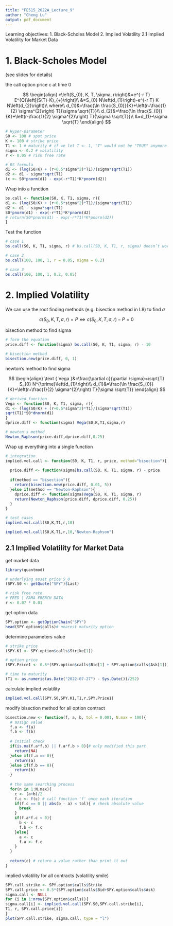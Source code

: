 ```yaml
---
title: "FE515_2022A_Lecture_9"
author: "Cheng Lu"
output: pdf_document
---
```

Learning objectives:
  1. Black-Scholes Model
  2. Implied Volatility
    2.1 Implied Volatility for Market Data

# 1. Black-Scholes Model

(see slides for details)

the call option price c at time 0 

$$
\begin{align}
c\left(S_{0}, K, T, \sigma, r\right)&=e^{-r T} E^{Q}\left[(S(T)-K)_{+}\right]\\
 &=S_{0} N\left(d_{1}\right)-e^{-r T} K N\left(d_{2}\right)\\
where\\
d_{1}&=\frac{\ln \frac{S_{0}}{K}+\left(r+\frac{1}{2} \sigma^{2}\right) T}{\sigma \sqrt{T}}\\
d_{2}&=\frac{\ln \frac{S_{0}}{K}+\left(r-\frac{1}{2} \sigma^{2}\right) T}{\sigma \sqrt{T}}\\
 &=d_{1}-\sigma \sqrt{T}
\end{align}
$$

```r
# Hyper-parameter
S0 <- 100 # spot price
K <- 100 # strike price
T1 <- 1 # maturity # if we let T <- 1, "T" would not be "TRUE" anymore
sigma <- 0.2 # volatility
r <- 0.05 # risk free rate

# BS formula
d1 <- (log(S0/K) + (r+0.5*sigma^2)*T1)/(sigma*sqrt(T1))
d2 <- d1 - sigma*sqrt(T1)
(c <- S0*pnorm(d1) - exp(-r*T1)*K*pnorm(d2))

```

Wrap into a function

```r
bs.call <- function(S0, K, T1, sigma, r){
d1 <- (log(S0/K) + (r+0.5*sigma^2)*T1)/(sigma*sqrt(T1))
d2 <- d1 - sigma*sqrt(T1)
S0*pnorm(d1) - exp(-r*T1)*K*pnorm(d2)
# return(S0*pnorm(d1) - exp(-r*T1)*K*pnorm(d2))
}
```

Test the function

```r
# case 1
bs.call(S0, K, T1, sigma, r) # bs.call(S0, K, T1, r, sigma) doesn’t work

# case 2
bs.call(100, 100, 1, r = 0.05, sigma = 0.2)

# case 3
bs.call(100, 100, 1, 0.2, 0.05)
```

# 2. Implied Volatility

We can use the root finding methods (e.g. bisection method in L8) to find $\sigma$

$$
c\left(S_{0}, K, T, \sigma, r\right)=P \Leftrightarrow c\left(S_{0}, K, T, \sigma, r\right)-P=0
$$

bisection method to find sigma

```r
# form the equation
price.diff <- function(sigma) bs.call(S0, K, T1, sigma, r) - 10

# bisection method
bisection.new(price.diff, 0, 1)
```

newton's method to find sigma

$$
\begin{align}
\text { Vega }&=\frac{\partial c}{\partial \sigma}=\sqrt{T} S_{0} N^{\prime}\left(d_{1}\right)\\
d_{1}&=\frac{\ln \frac{S_{0}}{K}+\left(r+\frac{1}{2} \sigma^{2}\right) T}{\sigma \sqrt{T}}
\end{align}
$$

```r
# derived function
Vega <- function(S0, K, T1, sigma, r){
d1 <- (log(S0/K) + (r+0.5*sigma^2)*T1)/(sigma*sqrt(T1))
sqrt(T1)*S0*dnorm(d1)
}
dprice.diff <- function(sigma) Vega(S0,K,T1,sigma,r)

# newton's method
Newton_Raphson(price.diff,dprice.diff,0.25)
```

Wrap up everything into a single function

```r
# integration
implied.vol.call <- function(S0, K, T1, r, price, method="bisection"){
  
  price.diff <- function(sigma)bs.call(S0, K, T1, sigma, r) - price
  
  if(method == "bisection"){
    return(bisection.new(price.diff, 0.01, 5))
  }else if(method == "Newton-Raphson"){
    dprice.diff <- function(sigma)Vega(S0, K, T1, sigma, r)
    return(Newton_Raphson(price.diff, dprice.diff, 0.25))
  }
}

# test cases
implied.vol.call(S0,K,T1,r,10)

implied.vol.call(S0,K,T1,r,10,"Newton-Raphson")

```

## 2.1 Implied Volatility for Market Data

get market data

```r
library(quantmod)

# underlying asset price S_0
(SPY.S0 <- getQuote("SPY")$Last)

# risk free rate
# FRED | FAMA FRENCH DATA
r <- 0.07 * 0.01
```

get option data

```r
SPY.option <- getOptionChain("SPY")
head(SPY.option$calls)# nearest maturity option
```

determine parameters value

```r
# strike price
(SPY.K1 <- SPY.option$calls$Strike[1])

# option price
(SPY.Price1 <- 0.5*(SPY.option$calls$Bid[1] + SPY.option$calls$Ask[1]))

# time to maturity
(T1 <- as.numeric(as.Date("2022-07-27") - Sys.Date())/252)
```

calculate implied volatility

```r
implied.vol.call(SPY.S0,SPY.K1,T1,r,SPY.Price1)
```

modify bisection method for all option contract

```r
bisection.new <- function(f, a, b, tol = 0.001, N.max = 100){
  # assign value
  f.a <- f(a)
  f.b <- f(b)
  
  # initial check
  if(is.na(f.a*f.b) || f.a*f.b > 0){# only modified this part
    return(NA)
  }else if(f.a == 0){
    return(a)
  }else if(f.b == 0){
    return(b)
  }
  
  # the same searching process
  for(n in 1:N.max){
    c <- (a+b)/2
    f.c <- f(c) # call function 'f' once each iteration
    if(f.c == 0 || abs(b - a) < tol){ # check absolute value
      break
    }
    if(f.a*f.c < 0){
      b <- c
      f.b <- f.c
    }else{
      a <- c
      f.a <- f.c
    }
  }
  
  return(c) # return a value rather than print it out
}
```

implied volatility for all contracts (volatility smile)

```r
SPY.call.strike <- SPY.option$calls$Strike
SPY.call.price <- 0.5*(SPY.option$calls$Bid+SPY.option$calls$Ask)
sigma.call <- NULL
for (i in 1:nrow(SPY.option$calls)){
sigma.call[i] <- implied.vol.call(SPY.S0,SPY.call.strike[i],
T1, r, SPY.call.price[i])
}
plot(SPY.call.strike, sigma.call, type = "l")
```


